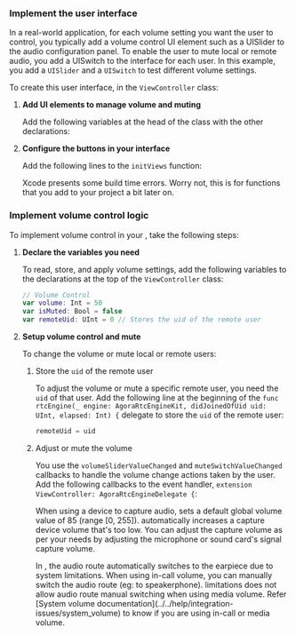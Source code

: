 
### Implement the user interface

In a real-world application, for each volume setting you want the user to control, you typically add a volume control UI element such as a <Link target="_blank" to="https://developer.apple.com/documentation/uikit/uislider">UISlider</Link> to the audio configuration panel. To enable the user to mute local or remote audio, you add a <Link target="_blank" to="https://developer.apple.com/documentation/uikit/uiswitch">UISwitch</Link> to the interface for each user. In this example, you add a `UISlider` and a `UISwitch` to test different volume settings. 

To create this user interface, in the `ViewController` class:

1. **Add UI elements to manage volume and muting**

    Add the following variables at the head of the class with the other declarations:

    <CreateUI />

1. **Configure the buttons in your interface**

    Add the following lines to the `initViews` function:

    <ConfigureButtons />

    Xcode presents some build time errors. Worry not, this is for functions that you add to your project a bit later on.

### Implement volume control logic

To implement volume control in your <Vpl k="CLIENT" />, take the following steps:

1. **Declare the variables you need**

    To read, store, and apply volume settings, add the following variables to the declarations at the top of the `ViewController` class:

    ```swift
    // Volume Control
    var volume: Int = 50
    var isMuted: Bool = false
    var remoteUid: UInt = 0 // Stores the uid of the remote user
    ```

1. **Setup volume control and mute**

    To change the volume or mute local or remote users:

    1. Store the `uid` of the remote user

        To adjust the volume or mute a specific remote user, you need the `uid` of that user. Add the following line at the beginning of the `func rtcEngine(_ engine: AgoraRtcEngineKit, didJoinedOfUid uid: UInt, elapsed: Int) {` delegate to store the `uid` of the remote user:

        ```swift
        remoteUid = uid
        ```

    1. Adjust or mute the volume

        You use the `volumeSliderValueChanged` and `muteSwitchValueChanged` callbacks to handle the volume change actions taken by the user. Add the following callbacks to the <Vg k="ENGINE" /> event handler, `extension ViewController: AgoraRtcEngineDelegate {`:

       <AdjustMuteVolume />

       When using a device to capture audio, <Vg k="ASDK" /> sets a default global volume value of 85 (range [0, 255]). <Vg k="ASDK" /> automatically increases a capture device volume that's too low. You can adjust the capture volume as per your needs by adjusting the microphone or sound card's signal capture volume.

        <PlatformWrapper platform="ios">
        In <Vpl k="NAME" />, the audio route automatically switches to the earpiece due to system limitations. When using in-call volume, you can manually switch the audio route (eg: to speakerphone). <Vpl k="NAME" /> limitations does not allow audio route manual switching when using media volume.
        Refer [System volume documentation](../../help/integration-issues/system_volume) to know if you are using in-call or media volume.
        </PlatformWrapper>
